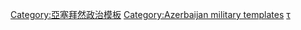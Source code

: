 {{Military navigation
| name      = 阿塞拜疆军事
| title     = [[阿塞拜疆武装力量]]
| titlestyle = background:paleturquoise; {{box-shadow border|a|c1=#6495ED|c2=#6495ED|w=2px}}
| basestyle  = background:paleturquoise; {{box-shadow border|a|c1=#6495ED|c2=#6495ED|w=2px}}
| notopborder = yes
| nobottomborder = yes
| image = [[File:Azerbaijan MOD badge.svg|100px|link=[[Ministry of Defence (Azerbaijan)]]]]
| style     = wide
| listclass = hlist

| group1 = [[File:Flag of Azerbaijani Land Forces.svg|left|30px]] [[亞塞拜然陸軍|陸軍]]
| list1  = 
* {{tsl|en|1st Army Corps (Azerbaijan)|亞塞拜然陸軍第1軍|第1軍}}
* {{tsl|en|2nd Army Corps (Azerbaijan)|亞塞拜然陸軍第2軍|第2軍}}
* {{tsl|en|3rd Army Corps (Azerbaijan)|亞塞拜然陸軍第3軍|第3軍}}
* {{tsl|en|4th Army Corps (Azerbaijan)|亞塞拜然陸軍第4軍|第4軍}}
* {{tsl|en|Nakhchivan Separate Combined Arms Army|納希切萬軍隊}}
* [[亞塞拜然陸軍第6軍|第6軍]]
* {{tsl|en|Azerbaijani peacekeeping forces|亞塞拜然維和部隊}}

| group2 = [[File:Flag of the Azerbaijani Air Forces.png|left|30px]] [[亞塞拜然空軍|空軍]]
| list2  = 
* {{tsl|en|List of modern equipment of the Azerbaijani Air Force|亞塞拜然空軍裝備列表}}
* {{tsl|en|Nasosnaya Air Base|Nasosnaya空軍基地}}
* {{tsl|en|Kyurdamir Air Base|丘爾達米爾空軍基地}}
* {{tsl|en|Dollyar Air Base|戴勒空軍基地}}
* {{tsl|en|Baku Kala Air Base|巴庫卡拉空軍基地}}
* {{tsl|en|Sitalchay Military Airbase|Sitalchay空軍基地}}

| group3 = [[File:Naval Flag of Azerbaijan.svg|left|30px]] [[阿塞拜疆海军|海軍]]
| list3  = 
* {{tsl|en|641st Special Warfare Naval Unit|第641海軍特種作戰單位}}
* {{tsl|en|Marine Infantry of Azerbaijan|亞塞拜然海軍陸戰隊}}
* {{tsl|en|Azerbaijani Coast Guard|亞塞拜然海岸防衛隊}} 
* {{tsl|en|Azerbaijan Higher Naval Academy|亞塞拜然高等海軍學院}}

| group4 = {{tsl|en|Minister of Defense (Azerbaijan)|亞塞拜然國防部|國防部}}
| list4  = 
* {{tsl|en|General Staff of Azerbaijani Armed Forces|亞塞拜然參謀部}}
* {{tsl|en|Special Forces of Azerbaijan|亞塞拜然特種部隊}}
* 軍事教育
** {{tsl|en|War College of the Azerbaijani Armed Forces|亞塞拜然武裝力量戰爭學院}}
** {{tsl|en|Azerbaijan Higher Military Academy|亞塞拜然高等軍事學院}}
** {{tsl|en|Jamshid Nakhchivanski Military Lyceum|Jamshid Nakhchivanski軍事學校}}
** {{tsl|en|Heydar Aliyev Military Lyceum|蓋達爾·阿利耶夫軍事學校}}
* {{tsl|en|Military Band Service of the Armed Forces of Azerbaijan|亞塞拜然軍樂隊}}

| group5 = 準軍事組織
| list5  = 
* {{tsl|en|Internal Troops of Azerbaijan|亞塞拜然內衛部隊}}
* {{tsl|en|Azerbaijani National Guard|亞塞拜然國民警衛隊}}
* [[亞塞拜然邊防部隊]]
* [[阿塞拜疆國家安全局]]

| group6 = 戰爭與衝突
| list6  = 
* [[阿塞拜疆-亚美尼亚战争]] / {{tsl|en|Battle of Baku|巴庫之戰}}
* {{tsl|en|Military history of Azerbaijan|亞塞拜然軍事歷史|第二次世界大戰}}
* [[纳戈尔诺-卡拉巴赫战争]]
* [[2020年納戈爾諾-卡拉巴赫戰爭]]
** [[2020年巴庫勝利閱兵]]

| group7 = 相關條目
| list7  = 
* {{tsl|en|Military history of Azerbaijan|亞塞拜然軍事歷史}}
* [[阿塞拜疆国家英雄]]
* {{tsl|en|Ministry of Defence Industry of Azerbaijan|亞塞拜然國防工業}}

}}<noinclude>
[[Category:亞塞拜然政治模板]]
[[Category:Azerbaijan military templates]]
[[Category:亞塞拜然軍事|τ]]
</noinclude>